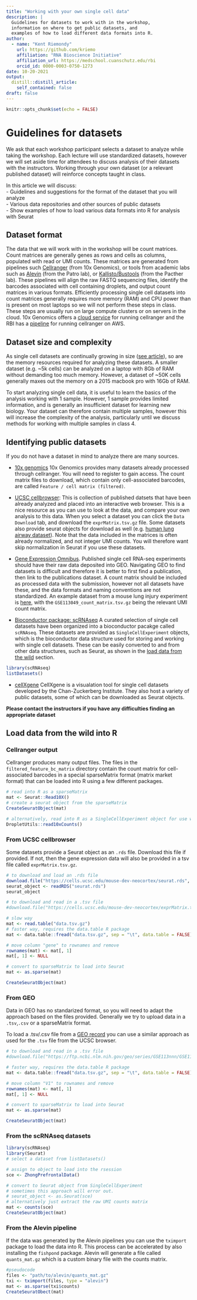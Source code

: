 ```yaml
---
title: "Working with your own single cell data"
description: |
  Guidelines for datasets to work with in the workshop, 
  information on where to get public datasets, and 
  examples of how to load different data formats into R. 
author: 
  - name: "Kent Riemondy"
    url: https://github.com/kriemo
    affiliation: "RNA Bioscience Initiative"
    affiliation_url: https://medschool.cuanschutz.edu/rbi
    orcid_id: 0000-0003-0750-1273
date: 10-20-2021
output:
  distill::distill_article:
    self_contained: false
draft: false 
---
```



```r
knitr::opts_chunk$set(echo = FALSE)
```

# Guidelines for datasets

We ask that each workshop participant selects a dataset to analyze while taking the workshop. Each lecture will use standardized datasets, however we will set aside time for attendees to  discuss analysis of their datasets with the instructors. Working through your own dataset (or a relevant published dataset) will reinforce concepts taught in class. 

In this article we will discuss:  
  - Guidelines and suggestions for the format of the dataset that you will analyze  
  - Various data repositories and other sources of public datasets   
  - Show examples of how to load various data formats into R for analysis with Seurat
  
## Dataset format

The data that we will work with in the workshop will be count matrices. Count matrices are generally genes as rows and cells as columns, populated with read or UMI counts. These matrices are generated from pipelines such [Cellranger](https://support.10xgenomics.com/single-cell-gene-expression/software/pipelines/latest/what-is-cell-ranger) (from 10x Genomics), or tools from academic labs such as [Alevin](https://salmon.readthedocs.io/en/latest/alevin.html)  (from the Patro lab), or [Kallisto/Bustools](https://www.kallistobus.tools/) (from the Pacther lab). These pipelines will align the raw FASTQ sequencing files, identify the barcodes associated with cell containing droplets, and output count matrices in various formats. Efficiently processing single cell datasets into count matrices generally requires more memory (RAM) and CPU power than is present on most laptops so we will not perform these steps in class. These steps are usually run on large compute clusters or on servers in the cloud. 10x Genomics offers a [cloud service](https://www.10xgenomics.com/products/cloud-analysis) for running cellranger and the RBI has a [pipeline](https://github.com/rnabioco/cellrangerAWS) for running cellranger on AWS. 

## Dataset size and complexity

As single cell datasets are continually growing in size ([see article](https://www.nature.com/articles/nprot.2017.149)), so are the memory resources required for analyzing these datasets. A smaller dataset (e.g. ~5k cells) can be analyzed on a laptop with 8Gb of RAM without demanding too much memory. However, a dataset of ~50K cells generally maxes out the memory on a 2015 macbook pro with 16Gb of RAM.

To start analyzing single cell data, it is useful to learn the basics of the analysis working with 1 sample. However, 1 sample provides limited information, and is generally an insufficient dataset for learning new biology. Your dataset can therefore contain multiple samples, however this will increase the complexity of the analysis, particularly until we discuss methods for working with multiple samples in class 4. 

## Identifying public datasets 

If you do not have a dataset in mind to analyze there are many sources. 

- [10x genomics](https://www.10xgenomics.com/resources/datasets) 10x Genomics provides many datasets already processed through cellranger. You will need to register to gain access. The count matrix files to download, which contain only cell-associated barcodes, are called `Feature / cell matrix (filtered)`.

- [UCSC cellbrowser](https://cells.ucsc.edu/): This is collection of published datsets that have been already analyzed and placed into an interactive web browser. This is a nice resource as you can use to look at the data, and compare your own analysis to this data. When you select a dataset you can click the `Data Download` tab, and download the `exprMatrix.tsv.gz` file. Some datasets also provide seurat objects for download as well (e.g. [human lung airway dataset](https://cells.ucsc.edu/?ds=lung-airway)). Note that the data included in the matrices is often already normalized, and not integer UMI counts. You will therefore want skip normalization in Seurat if you use these datasets. 

- [Gene Expression Omnibus](https://www.ncbi.nlm.nih.gov/geo/). Published single cell RNA-seq experiments should have their raw data deposited into GEO. Navigating GEO to find datasets is difficult and therefore it is better to first find a publication, then link to the publications dataset. A count matrix should be included as processed data with the submission, however not all datasets have these, and the data formats and naming conventions are not standardized. An example dataset from a mouse lung injury experiment is [here](https://www.ncbi.nlm.nih.gov/geo/query/acc.cgi?acc=GSE113049), with the `GSE113049_count_matrix.tsv.gz` being the relevant UMI count matrix. 

- [Bioconductor package: scRNAseq](https://www.bioconductor.org/packages/release/data/experiment/html/scRNAseq.html) A curated selection of single cell datasets have been organized into a bioconductor pacakge called `scRNAseq`. These datasets are provided as `SingleCellExperiment` objects, which is the bioconductor data structure used for storing and working with single cell datasets. These can be easily converted to and from other data structures, such as Seurat, as shown in the [load data from the wild](https://rnabioco.github.io/cellar/posts/2021-10-20-working-with-your-own-single-cell-data/#load-data-from-the-wild-into-r) section. 


```r
library(scRNAseq)
listDatasets()
```

- [cellXgene](https://cellxgene.cziscience.com/) CellXgene is a visualation tool for single cell datasets developed by the Chan-Zuckerberg Institute. They also host a variety of public datasets, some of which can be downloaded as Seurat objects.  

**Please contact the instructors if you have any difficulties finding an appropriate dataset** 

## Load data from the wild into R


### Cellranger output

Cellranger produces many output files. The files in the `filtered_feature_bc_matrix` directory contain the count matrix for cell-associated barcodes in a special sparseMatrix format (matrix market format) that can be loaded into R using a few different packages. 

```r
# read into R as a sparseMatrix
mat <- Seurat::Read10X()
# create a seurat object from the sparseMatrix
CreateSeuratObject(mat)

# alternatively, read into R as a SingleCellExperiment object for use with bioconductor
DropletUtils::read10xCounts()
```

### From UCSC cellbrowser

Some datasets provide a Seurat object as an `.rds` file. Download this file if provided. If not, then the gene expression data will also be provided in a tsv file called `exprMatrix.tsv.gz`. 


```r
# to download and load an .rds file
download.file("https://cells.ucsc.edu/mouse-dev-neocortex/seurat.rds", "seurat.rds")
seurat_object <- readRDS("seurat.rds")
seurat_object
```

```r
# to download and read in a .tsv file
#download.file("https://cells.ucsc.edu/mouse-dev-neocortex/exprMatrix.tsv.gz", "data.tsv.gz")

# slow way
mat <- read.table("data.tsv.gz")
# faster way, requires the data.table R package
mat <- data.table::fread("data.tsv.gz", sep = "\t", data.table = FALSE)

# move column "gene" to rownames and remove 
rownames(mat) <- mat[, 1]
mat[, 1] <- NULL

# convert to sparseMatrix to load into Seurat
mat <- as.sparse(mat)

CreateSeuratObject(mat)
```




### From GEO

Data in GEO has no standarized format, so you will need to adapt the approach based on the files provided. Generally we try to upload data in a `.tsv`,`.csv` or a sparseMatrix format. 

To load a .tsv/.csv file from a [GEO record](https://www.ncbi.nlm.nih.gov/geo/query/acc.cgi?acc=GSE113049) you can use a similar approach as used for the `.tsv` file from the UCSC browser. 

```r
# to download and read in a .tsv file
#download.file("https://ftp.ncbi.nlm.nih.gov/geo/series/GSE113nnn/GSE113049/suppl/GSE113049_count_matrix.tsv.gz", "data.tsv.gz")

# faster way, requires the data.table R package
mat <- data.table::fread("data.tsv.gz", sep = "\t", data.table = FALSE)

# move column "V1" to rownames and remove 
rownames(mat) <- mat[, 1]
mat[, 1] <- NULL

# convert to sparseMatrix to load into Seurat
mat <- as.sparse(mat)

CreateSeuratObject(mat)
```

### From the scRNAseq datasets

```r
library(scRNAseq)
library(Seurat)
# select a dataset from listDatasets()

# assign to object to load into the rsession
sce <- ZhongPrefrontalData()

# convert to Seurat object from SingleCellExperiment
# sometimes this approach will error out.
# seurat_object <- as.Seurat(sce)
# alternatively just extract the raw UMI counts matrix
mat <- counts(sce)
CreateSeuratObject(mat)
```
### From the Alevin pipeline

If the data was generated by the Alevin pipelines you can use the `tximport` package to load the data into R. This process can be accelerated by also installing the `fishpond` package. Alevin will generate a file called `quants_mat.gz` which is a custom binary file with the counts matrix. 


```r
#pseudocode
files <- "path/to/alevin/quants_mat.gz"
txi <- tximport(files, type = "alevin")
mat <- as.sparse(txi$counts)
CreateSeuratObect(mat)
```

